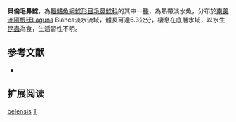 {{Speciesbox
| name = 貝倫毛鼻鯰
| image = 
| image_width = 
| status = NE
| status_system = IUCN3.1
| genus = Trichomycterus
| species = belensis
| authority = Fernández & Vari, 2002
| synonyms = 
}}

'''貝倫毛鼻鯰'''，為[[輻鰭魚綱|輻鰭魚綱]][[鯰形目|鯰形目]][[毛鼻鯰科|毛鼻鯰科]]的其中一[[種|種]]，為熱帶淡水魚，分布於[[南美洲|南美洲]][[阿根廷|阿根廷]]Laguna Blanca淡水流域，體長可達6.3公分，棲息在底層水域，以水生[[昆蟲|昆蟲]]為食，生活習性不明。

== 参考文献 ==
*{{FishBase_species|genus=Trichomycterus|species|belensis|year=2014|month=10}}

== 扩展阅读 ==
{{refbegin}}
{{wikispecies-inline|Trichomycterus belensis|貝倫毛鼻鯰}}
{{refend}}
{{Taxonbar|from=Q5674714}}

[[Category:毛鼻鯰属|belensis]]
[[Category:2002年描述的魚類|T]]

{{鯰形目小作品}}